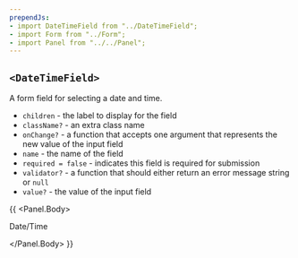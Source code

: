 ```yaml
---
prependJs:
- import DateTimeField from "../DateTimeField";
- import Form from "../Form";
- import Panel from "../../Panel";
---
```


## `<DateTimeField>`

A form field for selecting a date and time.

* `children` - the label to display for the field
* `className?` - an extra class name
* `onChange?` - a function that accepts one argument that represents the new value of the input field
* `name` - the name of the field
* `required = false` - indicates this field is required for submission
* `validator?` - a function that should either return an error message string or `null`
* `value?` - the value of the input field

{{
  <Panel>
    <Panel.Body>
      <Form>
        <DateTimeField name="datetime" required>Date/Time</DateTimeField>
      </Form>
    </Panel.Body>
  </Panel>
}}

